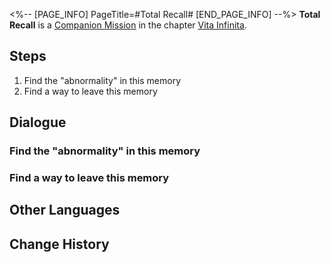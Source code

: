 <%-- [PAGE_INFO]
PageTitle=#Total Recall#
[END_PAGE_INFO] --%>
{{Stub|Dialogue, characters, and location(s)}}
{{Mission Infobox
|id            = 2020505
|title         = 
|image         = Mission Total Recall.png
|type          = Companion
|event_name    = 
|chapter       = Vita Infinita (Companion Mission Chapter)
|requirements  = [[Companion Mission]] ''[[Total Recall]]'' completed
|summary       = <!--official mission summary from Fate's Atlas-->
|characters    = <!--characters that appear in this mission-->
|startLocation = <!--location as it intially appears on the mission screen-->
|world         = <!--i.e. Penacony-->
|area          = <!--i.e. A Child's Dream-->
|prev          = 
|next          = 
|exp           = 
|credits       = 
|stellarJade   = 
|other         = 
}}
'''Total Recall''' is a [[Companion Mission]] in the chapter [[Vita Infinita (Companion Mission Chapter)|Vita Infinita]].

==Steps==
# Find the "abnormality" in this memory
# Find a way to leave this memory

<!--
==Gameplay Notes==

--><!--
==Trial Character==

-->
==Dialogue==
{{Stub Dialogue}}
{{Dialogue Start}}
:{{tx}}
{{Dialogue End}}

===Find the "abnormality" in this memory===
{{Mission Description|type=companion|location=<!--to be added-->|update|March 7th is now one step closer to the end (or the beginning) and finally sees the mastermind who has been placing obstacles along the way &mdash; It is the Messenger.<br />The Messenger seems to have locked March 7th and Fu Xuan into a memory that is an enclosed loop. March 7th was still a nameless girl drifting in space, until the Astral Express saved her, and she gained a "family" for the first time.<br />March 7th would love to stay in this memory for longer if this weren't a part of the Messenger's plot &mdash; Everyone misses their home and secretly wishes the peaceful everyday life they share with their family could last forever into the future and the past...<br />Unfortunately, that is simply not possible.}}
{{Dialogue Start}}
:{{tx}}
{{Dialogue End}}

===Find a way to leave this memory===
{{Mission Description|type=companion|location=<!--to be added-->|update|March 7th is now one step closer to the end (or the beginning) and finally sees the mastermind who has been placing obstacles along the way &mdash; It is the Messenger.<br />The Messenger seems to have locked March 7th and Fu Xuan into a memory that is an enclosed loop. March 7th was still a nameless girl drifting in space, until the Astral Express saved her, and she gained a "family" for the first time.<br />March 7th would love to stay in this memory for longer if this weren't a part of the Messenger's plot &mdash; Everyone misses their home and secretly wishes the peaceful everyday life they share with their family could last forever into the future and the past...<br />Unfortunately, that is simply not possible.}}
{{Dialogue Start}}
:{{tx}}
{{Dialogue End}}

==Other Languages==
{{Other Languages
|en   = Total Recall
|zhs  = 全面回忆
|zht  = 全面回憶
|ja   = 全て追憶
|ko   = 전반적 회상
|es   = Podemos recordarlo por usted
|fr   = Total Recall
|ru   = Вспомнить всё
|th   = หวนย้อนความทรงจำ
|vi   = Hồi Ức Toàn Diện
|de   = Lückenlose Erinnerung
|id   = Mengenang Penuh
|pt   = A Vingadora do Futuro
}}

==Change History==
{{Change History|1.3}}
